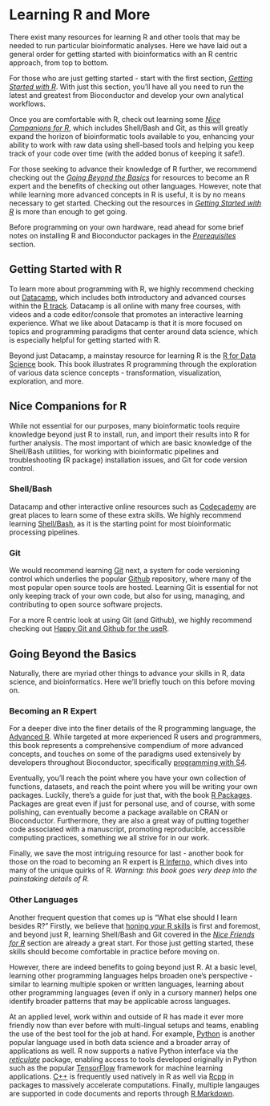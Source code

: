 # Learning R and More {#learning-r-and-more}

There exist many resources for learning R and other tools that may be needed to run particular bioinformatic analyses. Here we have laid out a general order for getting started with bioinformatics with an R centric approach, from top to bottom. 

For those who are just getting started - start with the first section, [_Getting Started with R_](#getting-started-with-r). With just this section, you'll have all you need to run the latest and greatest from Bioconductor and develop your own analytical workflows.

Once you are comfortable with R, check out learning some [_Nice Companions for R_](#nice-companions-for-r), which includes Shell/Bash and Git, as this will greatly expand the horizon of bioinformatic tools available to you, enhancing your ability to work with raw data using shell-based tools and helping you keep track of your code over time (with the added bonus of keeping it safe!). 

For those seeking to advance their knowledge of R further, we recommend checking out the [_Going Beyond the Basics_](#going-beyond-the-basics) for resources to become an R expert and the benefits of checking out other languages. However, note that while learning more advanced concepts in R is useful, it is by no means necessary to get started. Checking out the resources in [_Getting Started with R_](#getting-started-with-r) is more than enough to get going. 

Before programming on your own hardware, read ahead for some brief notes on installing R and Bioconductor packages in the [_Prerequisites_](#prerequisites) section.


## Getting Started with R {#getting-started-with-r}

To learn more about programming with R, we highly recommend checking out [Datacamp](https://www.datacamp.com/), which includes both introductory and advanced courses within the [R track](https://www.datacamp.com/courses/tech:r). Datacamp is all online with many free courses, with videos and a code editor/console that promotes an interactive learning experience. What we like about Datacamp is that it is more focused on topics and programming paradigms that center around data science, which is especially helpful for getting started with R. 

Beyond just Datacamp, a mainstay resource for learning R is the [R for Data Science](https://r4ds.had.co.nz/) book. This book illustrates R programming through the exploration of various data science concepts - transformation, visualization, exploration, and more. 


## Nice Companions for R {#nice-companions-for-r}

While not essential for our purposes, many bioinformatic tools require knowledge beyond just R to install, run, and import their results into R for further analysis. The most important of which are basic knowledge of the Shell/Bash utilities, for working with bioinformatic pipelines and troubleshooting (R package) installation issues, and Git for code version control.

### Shell/Bash 

Datacamp and other interactive online resources such as [Codecademy](https://www.codecademy.com/catalog/subject/all) are great places to learn some of these extra skills. We highly recommend learning [Shell/Bash](https://www.datacamp.com/courses/tech:shell), as it is the starting point for most bioinformatic processing pipelines. 

### Git 

We would recommend learning [Git](https://www.datacamp.com/courses/tech:git) next, a system for code versioning control which underlies the popular [Github](https://Github.com) repository, where many of the most popular open source tools are hosted. Learning Git is essential for not only keeping track of your own code, but also for using, managing, and contributing to open source software projects. 

For a more R centric look at using Git (and Github), we highly recommend checking out [Happy Git and Github for the useR](https://happygitwithr.com/).


## Going Beyond the Basics {#going-beyond-the-basics}

Naturally, there are myriad other things to advance your skills in R, data science, and bioinformatics. Here we'll briefly touch on this before moving on.

### Becoming an R Expert {#becoming-an-r-expert}

For a deeper dive into the finer details of the R programming language, the [Advanced R](https://adv-r.hadley.nz/). While targeted at more experienced R users and programmers, this book represents a comprehensive compendium of more advanced concepts, and touches on some of the paradigms used extensively by developers throughout Bioconductor, specifically [programming with S4](https://adv-r.hadley.nz/s4.html). 

Eventually, you'll reach the point where you have your own collection of functions, datasets, and reach the point where you will be writing your own packages. Luckily, there's a guide for just that, with the book [R Packages](http://r-pkgs.had.co.nz/). Packages are great even if just for personal use, and of course, with some polishing, can eventually become a package available on CRAN or Bioconductor. Furthermore, they are also a great way of putting together code associated with a manuscript, promoting reproducible, accessible computing practices, something we all strive for in our work.

Finally, we save the most intriguing resource for last - another book for those on the road to becoming an R expert is [R Inferno](https://www.burns-stat.com/pages/Tutor/R_inferno.pdf), which dives into many of the unique quirks of R. _Warning: this book goes *very* deep into the painstaking details of R._

### Other Languages

Another frequent question that comes up is "What else should I learn besides R?" Firstly, we believe that [honing your R skills](#getting-started-with-r) is first and foremost, and beyond just R, learning Shell/Bash and Git covered in the [_Nice Friends for R_](#nice-friends-for-r) section are already a great start. For those just getting started, these skills should become comfortable in practice before moving on.

However, there are indeed benefits to going beyond just R. At a basic level, learning other programming languages helps broaden one's perspective - similar to learning multiple spoken or written languages, learning about other programming languages (even if only in a cursory manner) helps one identify broader patterns that may be applicable across languages. 

At an applied level, work within and outside of R has made it ever more friendly now than ever before with multi-lingual setups and teams, enabling the use of the best tool for the job at hand. For example, [Python](https://www.python.org/) is another popular language used in both data science and a broader array of applications as well. R now supports a native Python interface via the [_reticulate_](https://github.com/rstudio/reticulate) package, enabling access to tools developed originally in Python such as the popular [TensorFlow](https://tensorflow.rstudio.com/) framework for machine learning applications. [C++](http://www.cplusplus.com/) is frequently used natively in R as well via [Rcpp](http://www.rcpp.org/) in packages to massively accelerate computations. Finally, multiple langauges are supported in code documents and reports through [R Markdown](https://rmarkdown.rstudio.com/lesson-5.html).
